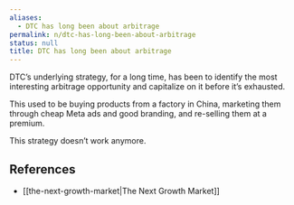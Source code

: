 ```yaml
---
aliases:
  - DTC has long been about arbitrage
permalink: n/dtc-has-long-been-about-arbitrage
status: null
title: DTC has long been about arbitrage
---
```

DTC’s underlying strategy, for a long time, has been to identify the most interesting arbitrage opportunity and capitalize on it before it’s exhausted.

This used to be buying products from a factory in China, marketing them through cheap Meta ads and good branding, and re-selling them at a premium.

This strategy doesn’t work anymore.

## References

- [[the-next-growth-market|The Next Growth Market]]
